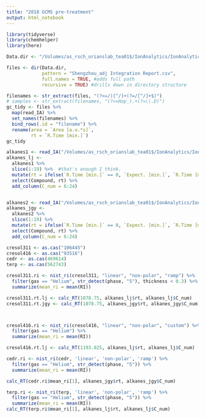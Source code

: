 ```yaml
---
title: "2018 GCMS pre-treatment"
output: html_notebook
---
```

```r
library(tidyverse)
library(chemhelper)
library(here)
```

```r
Data.dir <- "/Volumes/as_rsch_orianslab_tea01$/IonAnalytics/IonAnalytics Projects/Shengzhou_2018/Data"

files <- dir(Data.dir,
             pattern = "Shengzhou_adj Integration Report.csv",
             full.names = TRUE, #adds full path
             recursive = TRUE) #drills down in directory structure

filenames <- str_extract(files, "(?<=/)[^/]+(?=/[^/]+$)")
# samples <- str_extract(filenames, "(?<=Hop_).+(?=\\.D)")
gc_tidy <- files %>%
  map(read_IA) %>%
  set_names(filenames) %>% 
  bind_rows(.id = "filename") %>% 
  rename(area = `Area [a.u.*s]`,
         rt = `R.Time [min.]`)
gc_tidy
```

```r
alkanes1 <- read_IA("/Volumes/as_rsch_orianslab_tea01$/IonAnalytics/IonAnalytics Projects/Shengzhou_2018/Data/073018_alkanemix/Meth_073018_alkanemix Integration Report.csv")
alkanes_lj <-
  alkanes1 %>% 
  slice(1:19) %>%  #that's enough I think.
  mutate(rt = ifelse(`R.Time [min.]` == 0, `Expect. [min.]`, `R.Time [min.]`)) %>% 
  select(Compound, rt) %>% 
  add_column(C_num = 6:24)


alkanes2 <- read_IA("/Volumes/as_rsch_orianslab_tea01$/IonAnalytics/IonAnalytics Projects/Shengzhou_2018/Data/082018_Alkane/Meth_073018_alkanemix Integration Report.csv")
alkanes_jgy <- 
  alkanes2 %>% 
  slice(1:19) %>% 
  mutate(rt = ifelse(`R.Time [min.]` == 0, `Expect. [min.]`, `R.Time [min.]`)) %>% 
  select(Compound, rt) %>% 
  add_column(C_num = 6:24)
```

```r
cresol311 <- as.cas("106445")
cresol416 <- as.cas("93516")
cedr <- as.cas(469614)
terp <- as.cas(562743)

cresol311.ri <- nist_ri(cresol311, "linear", "non-polar", "ramp") %>% 
  filter(gas == "Helium", str_detect(phase, "5"), thickness < 0.3) %>% 
  summarize(mean_ri = mean(RI))

cresol311.rt.lj <- calc_RT(1078.75, alkanes_lj$rt, alkanes_lj$C_num)
cresol311.rt.jgy <- calc_RT(1078.75, alkanes_jgy$rt, alkanes_jgy$C_num)



cresol416.ri <- nist_ri(cresol416, "linear", "non-polar", "custom") %>% 
  filter(gas == "Helium") %>% 
  summarize(mean_ri = mean(RI))

cresol416.rt.lj <- calc_RT(1193.025, alkanes_lj$rt, alkanes_lj$C_num)

cedr.ri <- nist_ri(cedr, 'linear', 'non-polar', 'ramp') %>% 
  filter(gas == "Helium", str_detect(phase, "5")) %>% 
  summarize(mean_ri = mean(RI))

calc_RT(cedr.ri$mean_ri[1], alkanes_jgy$rt, alkanes_jgy$C_num)

terp.ri <- nist_ri(terp, 'linear', 'non-polar', 'ramp') %>% 
  filter(gas == "Helium", str_detect(phase, "5")) %>% 
  summarize(mean_ri = mean(RI))
calc_RT(terp.ri$mean_ri[1], alkanes_lj$rt, alkanes_lj$C_num)
```

